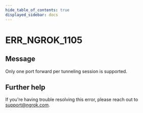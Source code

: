 ```yaml
---
hide_table_of_contents: true
displayed_sidebar: docs
---
```



# ERR_NGROK_1105

## Message

Only one port forward per tunneling session is supported.

<ErrorDetails error="err_ngrok_1105" />

## Further help

If you're having trouble resolving this error, please reach out to [support@ngrok.com](mailto:support@ngrok.com?subject=Help%20with%20ERR_NGROK_1105).
